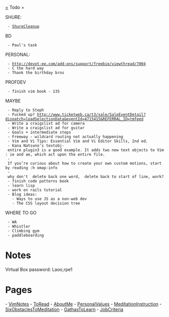 [[=]] Todo =

SHURE:
  - [[ShureCleanup]]

BD
  - Paul's task

PERSONAL:
  - http://devot-ee.com/add-ons/support/freebie/viewthread/7004
  - C the hard way
  - Thank the birthday bros

PROFDEV
  - finish vim book - 135

MAYBE
  - Reply to Steph
  - Fucked up? http://www.ticketweb.ca/t3/sale/SaleEventDetail?dispatch=loadSelectionData&eventId=4715415&REFERRAL_ID=tmfeed
  - Write a craigslist ad for camera
  - Write a craigslist ad for guitar
  - Goals + intermediate steps
  - Freeway - wildcard routing not actually happening
  - Vim and Vi Tips: Essential Vim and Vi Editor Skills, 2nd ed.
  - Kana Natsuno’s textobj- entire plugin3 is a good example. It adds two new text objects to Vim: ie and ae, which act upon the entire file.
  - If you’re curious about how to create your own custom motions, start by reading :h omap-info
  - why don't <C-w> delete back one word, <C-u> delete back to start of line, work?
  - finish code patterns book
  - learn lisp
  - work on rails tutorial
  - Blog ideas:
    - Ways to use JS as a non-web dev
    - The CSS layout decision tree

WHERE TO GO
  - WA
  - Whistler
  - Climbing gym
  - paddleboarding

= Notes =

Virtual Box password:
Laoo,rpe1



= Pages =

- [[VimNotes]]
- [[ToRead]]
- [[AboutMe]]
- [[PersonalValues]]
- [[MeditationInstruction]]
- [[SixObstaclesToMeditation]]
- [[GathasToLearn]]
- [[JobCriteria]]
